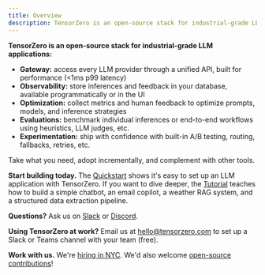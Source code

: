 ```yaml
---
title: Overview
description: TensorZero is an open-source stack for industrial-grade LLM applications that unifies an LLM gateway, observability, optimization, evaluation, and experimentation.
---
```


**TensorZero is an open-source stack for industrial-grade LLM applications:**

- **Gateway:** access every LLM provider through a unified API, built for performance (&lt;1ms p99 latency)
- **Observability:** store inferences and feedback in your database, available programmatically or in the UI
- **Optimization:** collect metrics and human feedback to optimize prompts, models, and inference strategies
- **Evaluations:** benchmark individual inferences or end-to-end workflows using heuristics, LLM judges, etc.
- **Experimentation:** ship with confidence with built-in A/B testing, routing, fallbacks, retries, etc.

Take what you need, adopt incrementally, and complement with other tools.

<Tip>

**Start building today.**
The [Quickstart](/quickstart/) shows it's easy to set up an LLM application with TensorZero.
If you want to dive deeper, the [Tutorial](/gateway/tutorial/) teaches how to build a simple chatbot, an email copilot, a weather RAG system, and a structured data extraction pipeline.

**Questions?**
Ask us on [Slack](https://www.tensorzero.com/slack) or [Discord](https://www.tensorzero.com/discord).

**Using TensorZero at work?**
Email us at [hello@tensorzero.com](mailto:hello@tensorzero.com) to set up a Slack or Teams channel with your team (free).

**Work with us.**
We're [hiring in NYC](https://www.tensorzero.com/jobs/).
We'd also welcome [open-source contributions](https://github.com/tensorzero/tensorzero/blob/main/CONTRIBUTING.md)!

</Tip>
